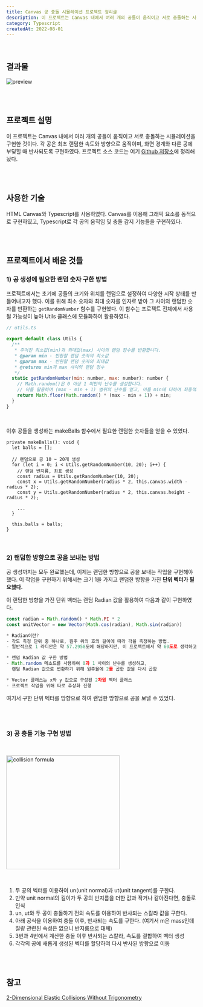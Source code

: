 ```yaml
---
title: Canvas 공 충돌 시뮬레이션 프로젝트 정리글
description: 이 프로젝트는 Canvas 내에서 여러 개의 공들이 움직이고 서로 충돌하는 시뮬레이션을 구현한 것이다. 각 공은 최초 랜덤한 속도와 방향으로 움직이며, 화면 경계와 다른 공에 부딪힐 때 반사되도록 구현하였다.
category: Typescript
createdAt: 2022-08-01
---
```


<br />

## 결과물

![preview](https://res.cloudinary.com/dr4ka7tze/image/upload/v1657829505/%EB%B8%94%EB%A1%9C%EA%B7%B8/Canvas_%EA%B3%B5_%EC%B6%A9%EB%8F%8C_%EC%8B%9C%EB%AE%AC%EB%A0%88%EC%9D%B4%EC%85%98_%EC%A0%95%EB%A6%AC%EA%B8%80/preview.gif)

<br />
<br />

## 프로젝트 설명

이 프로젝트는 Canvas 내에서 여러 개의 공들이 움직이고 서로 충돌하는 시뮬레이션을 구현한 것이다. 각 공은 최초 랜덤한 속도와 방향으로 움직이며, 화면 경계와 다른 공에 부딪힐 때 반사되도록 구현하였다. 프로젝트 소스 코드는 여기 [Github 저장소](https://github.com/mooon3356/ball-collision-practice)에 정리해놨다.

<br />
<br />

## 사용한 기술

HTML Canvas와 Typescript를 사용하였다. Canvas를 이용해 그래픽 요소를 동적으로 구현하였고, Typescript로 각 공의 움직임 및 충돌 감지 기능들을 구현하였다.

<br />
<br />

## **프로젝트에서 배운 것들**

### 1) 공 생성에 필요한 랜덤 숫자 구한 방법

프로젝트에서는 초기에 공들의 크기와 위치를 랜덤으로 설정하여 다양한 시작 상태를 만들어내고자 했다. 이를 위해 최소 숫자와 최대 숫자를 인자로 받아 그 사이의 랜덤한 숫자를 반환하는 `getRandomNumber` 함수를 구현했다. 이 함수는 프로젝트 전체에서 사용될 가능성이 높아 Utils 클래스에 모듈화하여 활용하였다.

```jsx
// utils.ts

export default class Utils {
  /**
   * 주어진 최소값(min)과 최대값(max) 사이의 랜덤 정수를 반환합니다.
   * @param min - 반환할 랜덤 숫자의 최소값
   * @param max - 반환할 랜덤 숫자의 최대값
   * @returns min과 max 사이의 랜덤 정수
   */
  static getRandomNumber(min: number, max: number): number {
    // Math.random()은 0 이상 1 미만의 난수를 생성합니다.
    // 이를 활용하여 (max - min + 1) 범위의 난수를 얻고, 이를 min에 더하여 최종적으로 min과 max 사이의 정수를 반환합니다.
    return Math.floor(Math.random() * (max - min + 1)) + min;
  }
}
```

<br />

이후 공들을 생성하는 makeBalls 함수에서 필요한 랜덤한 숫자들을 얻을 수 있었다.

```tsx
private makeBalls(): void {
  let balls = [];

  // 랜덤으로 공 10 ~ 20개 생성
  for (let i = 0; i < Utils.getRandomNumber(10, 20); i++) {
    // 랜덤 반지름, 좌표 생성
    const radius = Utils.getRandomNumber(10, 20);
    const x = Utils.getRandomNumber(radius * 2, this.canvas.width - radius * 2);
    const y = Utils.getRandomNumber(radius * 2, this.canvas.height - radius * 2);

    ...
  }

  this.balls = balls;
}
```

<br />

### 2) 랜덤한 방향으로 공을 보내는 방법

공 생성까지는 모두 완료했는데, 이제는 랜덤한 방향으로 공을 보내는 작업을 구현해야 했다. 이 작업을 구현하기 위해서는 크기 1을 가지고 랜덤한 방향을 가진 **단위 벡터가 필요했다.**

이 랜덤한 방향을 가진 단위 벡터는 랜덤 Radian 값을 활용하여 다음과 같이 구현하였다.

```jsx
const radian = Math.random() * Math.PI * 2
const unitVector = new Vector(Math.cos(radian), Math.sin(radian))

* Radian이란?
- 각도 측정 단위 중 하나로, 원주 위의 호의 길이에 따라 각을 측정하는 방법.
- 일반적으로 1 라디안은 약 57.2958도에 해당하지만, 이 프로젝트에서 약 60도로 생각하고 계산

* 랜덤 Radian 값 구한 방법
- Math.random 메소드를 사용하여 0과 1 사이의 난수를 생성하고,
  랜덤 Radian 값으로 변환하기 위해 원주율에 2를 곱한 값을 다시 곱함

* Vector 클래스는 x와 y 값으로 구성된 2차원 벡터 클래스
- 프로젝트 작업을 위해 따로 추상화 진행
```

여기서 구한 단위 벡터를 방향으로 하여 랜덤한 방향으로 공을 보낼 수 있었다.

<br />
<br />

### 3) 공 충돌 기능 구현 방법

<br />

<img
  src="https://res.cloudinary.com/dr4ka7tze/image/upload/v1710395258/%EB%B8%94%EB%A1%9C%EA%B7%B8/Canvas_%EA%B3%B5_%EC%B6%A9%EB%8F%8C_%EC%8B%9C%EB%AE%AC%EB%A0%88%EC%9D%B4%EC%85%98_%EC%A0%95%EB%A6%AC%EA%B8%80/collision%20formula.png"
  width="300"
  alt="collision formula"
/>

<br />

1. 두 공의 벡터를 이용하여 un(unit normal)과 ut(unit tangent)를 구한다.
2. 만약 unit normal의 길이가 두 공의 반지름을 더한 값과 작거나 같아진다면, 충돌로 인식
3. un, ut와 두 공이 충돌하기 전의 속도를 이용하여 반사되는 스칼라 값을 구한다.
4. 아래 공식을 이용하여 충돌 이후, 반사되는 속도를 구한다. (여기서 m은 mass인데 질량 관련된 속성은 없으니 반지름으로 대체)
5. 3번과 4번에서 계산한 충돌 이후 반사되는 스칼라, 속도를 결합하여 벡터 생성
6. 각각의 공에 새롭게 생성된 벡터를 할당하여 다시 반사된 방향으로 이동

<br />
<br />

## **참고**

<a href="https://imada.sdu.dk/u/rolf/Edu/DM815/E10/2dcollisions.pdf" target="_blank">
  2-Dimensional Elastic Collisions Without Trigonometry
</a>
